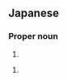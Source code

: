 ==Japanese==
{{ja-kanjitab|清|野}}

===Proper noun===
{{ja-pos|きよの|proper}}

# {{surname|lang=ja|sort=きよの}}

{{ja-pos|せいの|proper}}

# {{surname|lang=ja|sort=せいの}}